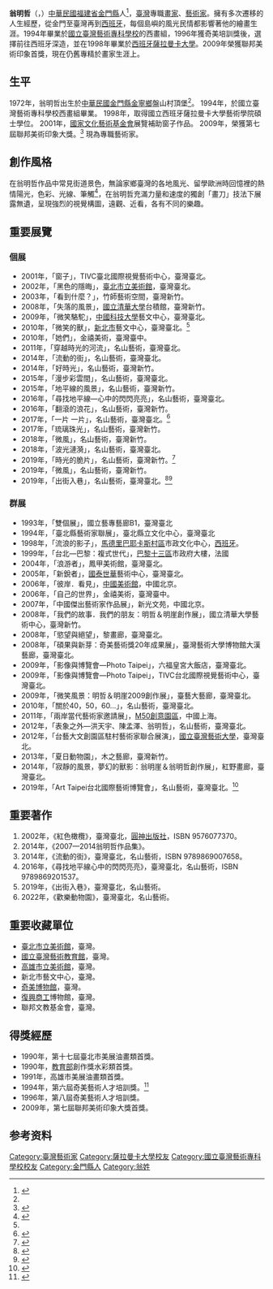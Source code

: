 {{Infobox artist
| honorific_prefix = 
| name             = 翁明哲
| honorific_suffix = 
| image            =
| image_size       = 
| alt              = 
| caption          = 
| native_name      = 
| native_name_lang = 
| birth_name       =
| birth_date       = {{Birth date and age|1972|8|2}}
| birth_place      = {{ROC|福建省}}[[金門縣|金門縣]]
| death_date       =  
| death_place      =
| resting_place    = 
| resting_place_coordinates = 
| nationality      = {{ROC}}
| education        = 
* [[國立臺灣藝術專科學校|國立臺灣藝術專科學校]]
* [[薩拉曼卡大學|薩拉曼卡大學]]
| alma_mater       = 
| known_for        = 
| notable_works    = 
| style            = 
| movement         = 
| spouse           = 
| awards           = 
* 第六、八屆奇美藝術獎
* 第七屆聯邦美術印象獎首獎<ref>{{cite web |author1=非池中 |title=【《琉璃珠光》】翁明哲創作展 |url=https://artemperor.tw/tidbits/6147 |website=帝圖科技文化股份有限公司 |accessdate=2020-12-25 |archive-date=2021-01-27 |archive-url=https://web.archive.org/web/20210127110406/https://artemperor.tw/tidbits/6147 |dead-url=no }}</ref>
| elected          = 
| patrons          = 
| memorials        = 
| website          = 
| module           =
}}

'''翁明哲'''（{{lang-en|Paco Uong}}，{{bd|1972年|8月2日|catIdx= Paco Uong}}）[[中華民國|中華民國]][[福建省|福建省]][[金門縣|金門縣]]人<ref name="翁明哲畫出微笑的獸">{{Cite web|url=https://www.kmdn.gov.tw/1117/1271/4189/178688?cprint=pt|title=翁明哲畫出微笑的獸|author1=楊樹清|accessdate=2010-02-27|archive-date=2019-08-31|archive-url=https://web.archive.org/web/20190831085354/https://www.kmdn.gov.tw/1117/1271/4189/178688/?cprint=pt|dead-url=no}}</ref>，[[臺灣|臺灣]]專職[[畫家|畫家]]、[[藝術家|藝術家]]。擁有多次遷移的人生經歷，從金門至臺灣再到[[西班牙|西班牙]]，每個島嶼的風光民情都影響著他的繪畫生涯。1994年畢業於[[國立臺灣藝術專科學校|國立臺灣藝術專科學校]]的西畫組，1996年獲奇美培訓獎後，選擇前往西班牙深造，並在1998年畢業於[[西班牙|西班牙]][[薩拉曼卡大學|薩拉曼卡大學]]。2009年榮獲聯邦美術印象首獎，現在仍舊專精於畫家生涯上。

==生平==
1972年，翁明哲出生於[[中華民國|中華民國]][[金門縣|金門縣]][[金寧鄉|金寧鄉]]盤山村頂堡<ref name="翁明哲畫出微笑的獸"></ref>。
1994年，於國立臺灣藝術專科學校西畫組畢業。 
1998年，取得國立西班牙薩拉曼卡大學藝術學院碩士學位。
2001年，[[國家文化藝術基金會|國家文化藝術基金會]]展覽補助窗子作品。
2009年，榮獲第七屆聯邦美術印象大獎。<ref>{{Cite web|url=https://portal2.ntua.edu.tw/alu3/news_more.asp?sid=134|title=《賀！美術系校友翁明哲、吳尚武、蔣玉俊、劉明杰等人，榮獲聯邦美術大獎！|author1=凌美雪|accessdate=2020-07-22|archive-date=2020-07-22|archive-url=https://web.archive.org/web/20200722093421/https://portal2.ntua.edu.tw/alu3/news_more.asp?sid=134|dead-url=no}}</ref>
現為專職藝術家。

==創作風格==
在翁明哲作品中常見街道景色，無論家鄉臺灣的各地風光、留學歐洲時回憶裡的熱情陽光，色彩、光線、筆觸<ref>{{Cite web|url= http://125.227.255.111/yuan/mobile/116/pdf/p30-116.pdf |title=光與彩的奔跑──翁明哲的繪畫 |author1=白雪蘭}}</ref>，在翁明哲充滿力量和速度的獨創「畫刀」技法下展露無遺，呈現強烈的視覺構圖，遠觀、近看，各有不同的樂趣。

==重要展覽==
===個展===
*2001年，「窗子」，TIVC臺北國際視覺藝術中心，臺灣臺北。
*2002年，「黑色的隱晦」，[[臺北市立美術館|臺北市立美術館]]，臺灣臺北。
*2003年，「看到什麼？」，竹師藝術空間，臺灣新竹。
*2008年，「失落的風景」，[[國立清華大學|國立清華大學]]台積館，臺灣新竹。
*2009年，「微笑駱駝」，[[中國科技大學|中國科技大學]]藝文中心，臺灣臺北。
*2010年，「微笑的獸」，[[新北市|新北市]]藝文中心，臺灣臺北。<ref name="翁明哲畫出微笑的獸"></ref>
*2010年，「她們」，金禧美術，臺灣臺中。
*2011年，「穿越時光的河流」，名山藝術，臺灣臺北。
*2014年，「流動的街」，名山藝術，臺灣臺北。
*2014年，「好時光」，名山藝術，臺灣新竹。
*2015年，「漫步彩雲間」，名山藝術，臺灣臺北。
*2015年，「地平線的風景」，名山藝術，臺灣新竹。
*2016年，「尋找地平線—心中的閃閃亮亮」，名山藝術，臺灣臺北。
*2016年，「翻滾的浪花」，名山藝術，臺灣新竹。
*2017年，「一片 一片」，名山藝術，臺灣臺北。<ref>{{Cite web|url=https://eantonblog.wordpress.com/2017/06/08/%E5%90%8D%E5%B1%B1%E8%97%9D%E8%A1%93-%E7%BF%81%E6%98%8E%E5%93%B2%E5%B1%95/|title=一片 一片 翁明哲小冊|author1=意研堂設計|accessdate=2020-07-22|archive-date=2020-07-22|archive-url=https://web.archive.org/web/20200722090019/https://eantonblog.wordpress.com/2017/06/08/%E5%90%8D%E5%B1%B1%E8%97%9D%E8%A1%93-%E7%BF%81%E6%98%8E%E5%93%B2%E5%B1%95/|dead-url=no}}</ref>
*2017年，「琉璃珠光」，名山藝術，臺灣新竹。
*2018年，「微風」，名山藝術，臺灣新竹。
*2018年，「波光漣漪」，名山藝術，臺灣臺北。
*2019年，「時光的脆片」，名山藝術，臺灣新竹。<ref>{{Cite web|url=https://www.youtube.com/watch?v=9W3cFPPM_Yg|title=《時光的脆片》—翁明哲油畫展創作訪談|accessdate=2019-05-20|archive-date=2020-09-06|archive-url=https://web.archive.org/web/20200906173800/https://www.youtube.com/watch?v=9W3cFPPM_Yg|dead-url=no}}</ref>
*2019年，「微風」，名山藝術，臺灣新竹。
*2019年，「出街入巷」，名山藝術，臺灣臺北。<ref>{{Cite web|url=http://arts.bltv.video/detail/videos/%E2%96%A0-%E6%9B%B8%E7%95%AB-%E7%94%B7%E8%97%9D%E8%A1%93%E5%AE%B6/video/5526220490001/%E7%AC%AC350%E9%9B%86%EF%BC%8D%E8%97%9D%E8%A1%93%E5%AE%B6%EF%BC%8F%E7%BF%81%E6%98%8E%E5%93%B2|title=創藝多腦河. 第350集－藝術家／翁明哲|author1=[[創藝多腦河|創藝多腦河]]|accessdate=2020-07-22|archive-date=2020-07-22|archive-url=https://web.archive.org/web/20200722150101/http://arts.bltv.video/detail/videos/%E2%96%A0-%E6%9B%B8%E7%95%AB-%E7%94%B7%E8%97%9D%E8%A1%93%E5%AE%B6/video/5526220490001/%E7%AC%AC350%E9%9B%86%EF%BC%8D%E8%97%9D%E8%A1%93%E5%AE%B6%EF%BC%8F%E7%BF%81%E6%98%8E%E5%93%B2|dead-url=no}}</ref><ref>{{Cite web|url=https://www.merit-times.com.tw/NewsPage.aspx?unid=571880|title=【翁明哲創作展】 出街入巷|accessdate=2019-12-19|author1=[[人間福報|人間福報]]|archive-date=2020-07-22|archive-url=https://web.archive.org/web/20200722112618/https://www.merit-times.com.tw/NewsPage.aspx?unid=571880|dead-url=no}}</ref>

===群展===
*1993年，「雙個展」，國立藝專藝廊B1，臺灣臺北
*1994年，「臺北縣藝術家聯展」，臺北縣立文化中心，臺灣臺北
*1998年，「流浪的影子」，[[馬德里|馬德里]][[巴耶卡斯村區|巴耶卡斯村區]]市政文化中心，[[西班牙|西班牙]]。
*1999年，「台北—巴黎：複式世代」，[[巴黎十三區|巴黎十三區]]市政府大樓，法國
*2004年，「浪游者」，鳳甲美術館，臺灣臺北。
*2005年，「新銳者」，[[國泰世華商業銀行|國泰世華]]藝術中心，臺灣臺北。
*2006年，「彼岸．看見」，[[中國美術館|中國美術館]]，中國北京。
*2006年，「自己的世界」，金禧美術，臺灣臺中。
*2007年，「中國傑出藝術家作品展」，新光文苑，中國北京。
*2008年，「我們的故事．我們的朋友：明哲＆明崖創作展」，國立清華大學藝術中心，臺灣新竹。
*2008年，「慾望與絕望」，黎畫廊，臺灣臺北。
*2008年，「碩果與新芽：奇美藝術獎20年成果展」，臺灣藝術大學博物館大漢藝廊，臺灣臺北。
*2009年，「影像與博覽會—Photo Taipei」，六福皇宮大飯店，臺灣臺北。
*2009年，「影像與博覽會—Photo Taipei」，TIVC台北國際視覺藝術中心，臺灣臺北。
*2009年，「微笑風景：明哲＆明崖2009創作展」，臺藝大藝廊，臺灣臺北。
*2010年，「關於40，50，60…」，名山藝術，臺灣臺北。
*2011年，「兩岸當代藝術家邀請展」，[[M50創意園區|M50創意園區]]，中國上海。
*2012年，「表象之外—洪天宇、陳孟澤、翁明哲」，名山藝術，臺灣臺北。
*2012年，「台藝大文創園區駐村藝術家聯合展演」，[[國立臺灣藝術大學|國立臺灣藝術大學]]，臺灣臺北。
*2013年，「夏日動物園」，木之藝廊，臺灣新竹。
*2014年，「寂靜的風景，夢幻的獸影：翁明崖＆翁明哲創作展」，紅野畫廊，臺灣臺北。
*2019年，「Art Taipei台北國際藝術博覽會」，名山藝術，臺灣臺北。<ref>{{Cite web|url=http://www.artist-magazine.com/edcontent_d.php?lang=tw&tb=8&id=8868|title=天地原鄉．光燦千秋─馮永基、翁明哲|author1=[[藝術家_(雜誌)|藝術家 (雜誌)]]|accessdate=2020-07-22|archive-date=2020-07-23|archive-url=https://web.archive.org/web/20200723081309/http://www.artist-magazine.com/edcontent_d.php?lang=tw&tb=8&id=8868|dead-url=no}}</ref>

==重要著作==
#2002年，《紅色橄欖》，臺灣臺北，[[圓神出版社|圓神出版社]]，ISBN 9576077370。
#2014年，《2007—2014翁明哲作品集》。
#2014年，《流動的街》，臺灣臺北，名山藝術，ISBN 9789869007658。
#2016年，《尋找地平線心中的閃閃亮亮》，臺灣臺北，名山藝術，ISBN 9789869201537。
#2019年，《出街入巷》，臺灣臺北，名山藝術。
#2022年，《歡樂動物園》，臺灣臺北，名山藝術。

==重要收藏單位==
*[[臺北市立美術館|臺北市立美術館]]，臺灣。
*[[國立臺灣藝術教育館|國立臺灣藝術教育館]]，臺灣。
*[[高雄市立美術館|高雄市立美術館]]，臺灣。
*新北市藝文中心，臺灣。
* [[奇美博物館|奇美博物館]]，臺灣。
*[[新北市私立復興高級商工職業學校|復興商工]]博物館，臺灣。
*聯邦文教基金會，臺灣。

==得獎經歷==
*1990年，第十七屆臺北市美展油畫類首獎。
*1990年，[[中華民國教育部|教育部]]創作獎水彩類首獎。
*1991年，高雄市美展油畫類首獎。
*1994年，第六屆奇美藝術人才培訓獎。<ref>{{Cite web|url=https://www.chimeimuseum.org/%E6%AD%B7%E5%B1%86%E5%A5%87%E7%BE%8E%E8%97%9D%E8%A1%93%E7%8D%8E/BD6874AC-D6CA-4D91-A9E5-531256DA7136/89|title=第六屆奇美藝術獎得獎者翁明哲|author1=[[奇美博物館|奇美博物館]]|accessdate=2020-07-22|archive-date=2020-07-22|archive-url=https://web.archive.org/web/20200722134026/https://www.chimeimuseum.org/%E6%AD%B7%E5%B1%86%E5%A5%87%E7%BE%8E%E8%97%9D%E8%A1%93%E7%8D%8E/BD6874AC-D6CA-4D91-A9E5-531256DA7136/89|dead-url=no}}</ref>
*1996年，第八屆奇美藝術人才培訓獎。
*2009年，第七屆聯邦美術印象大獎首獎。

== 参考资料 ==
{{Reflist|2}}

[[Category:臺灣藝術家|Category:臺灣藝術家]]
[[Category:薩拉曼卡大學校友|Category:薩拉曼卡大學校友]]
[[Category:國立臺灣藝術專科學校校友|Category:國立臺灣藝術專科學校校友]]
[[Category:金門縣人|Category:金門縣人]]
[[Category:翁姓|Category:翁姓]]